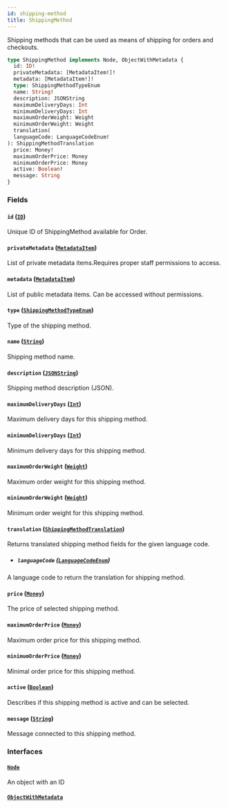 ```yaml
---
id: shipping-method
title: ShippingMethod
---
```



Shipping methods that can be used as means of shipping for orders and checkouts.

```graphql
type ShippingMethod implements Node, ObjectWithMetadata {
  id: ID!
  privateMetadata: [MetadataItem!]!
  metadata: [MetadataItem!]!
  type: ShippingMethodTypeEnum
  name: String!
  description: JSONString
  maximumDeliveryDays: Int
  minimumDeliveryDays: Int
  maximumOrderWeight: Weight
  minimumOrderWeight: Weight
  translation(
  languageCode: LanguageCodeEnum!
): ShippingMethodTranslation
  price: Money!
  maximumOrderPrice: Money
  minimumOrderPrice: Money
  active: Boolean!
  message: String
}
```


### Fields

#### `id` ([`ID`](../../../developer/api-reference/scalars/id))

Unique ID of ShippingMethod available for Order.


#### `privateMetadata` ([`MetadataItem`](../../../developer/api-reference/objects/metadata-item))

List of private metadata items.Requires proper staff permissions to access.


#### `metadata` ([`MetadataItem`](../../../developer/api-reference/objects/metadata-item))

List of public metadata items. Can be accessed without permissions.


#### `type` ([`ShippingMethodTypeEnum`](../../../developer/api-reference/enums/shipping-method-type-enum))

Type of the shipping method.


#### `name` ([`String`](../../../developer/api-reference/scalars/string))

Shipping method name.


#### `description` ([`JSONString`](../../../developer/api-reference/scalars/jsonstring))

Shipping method description (JSON).


#### `maximumDeliveryDays` ([`Int`](../../../developer/api-reference/scalars/int))

Maximum delivery days for this shipping method.


#### `minimumDeliveryDays` ([`Int`](../../../developer/api-reference/scalars/int))

Minimum delivery days for this shipping method.


#### `maximumOrderWeight` ([`Weight`](../../../developer/api-reference/objects/weight))

Maximum order weight for this shipping method.


#### `minimumOrderWeight` ([`Weight`](../../../developer/api-reference/objects/weight))

Minimum order weight for this shipping method.


#### `translation` ([`ShippingMethodTranslation`](../../../developer/api-reference/objects/shipping-method-translation))

Returns translated shipping method fields for the given language code.
- ##### `languageCode` ([`LanguageCodeEnum`](../../../developer/api-reference/enums/language-code-enum))

A language code to return the translation for shipping method.


#### `price` ([`Money`](../../../developer/api-reference/objects/money))

The price of selected shipping method.


#### `maximumOrderPrice` ([`Money`](../../../developer/api-reference/objects/money))

Maximum order price for this shipping method.


#### `minimumOrderPrice` ([`Money`](../../../developer/api-reference/objects/money))

Minimal order price for this shipping method.


#### `active` ([`Boolean`](../../../developer/api-reference/scalars/boolean))

Describes if this shipping method is active and can be selected.


#### `message` ([`String`](../../../developer/api-reference/scalars/string))

Message connected to this shipping method.


### Interfaces

#### [`Node`](../../../developer/api-reference/interfaces/node) 

An object with an ID


#### [`ObjectWithMetadata`](../../../developer/api-reference/interfaces/object-with-metadata) 






